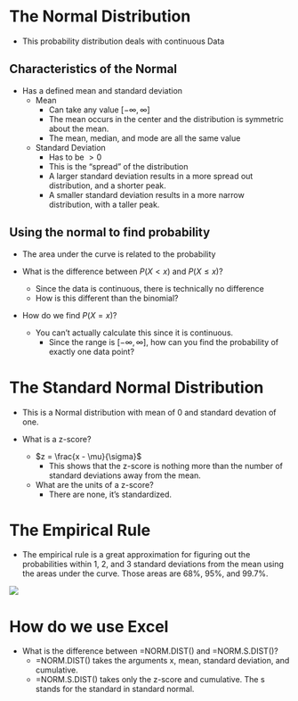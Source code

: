 # The Normal Distribution

* This probability distribution deals with continuous Data

## Characteristics of the Normal

* Has a defined mean and standard deviation
    + Mean
        + Can take any value $[-\infty, \infty]$
        + The mean occurs in the center and the distribution is symmetric about 
        the mean.
        + The mean, median, and mode are all the same value
    + Standard Deviation
        + Has to be $>0$
        + This is the "spread" of the distribution
        + A larger standard deviation results in a more spread out distribution,
        and a shorter peak.
        + A smaller standard deviation results in a more narrow distribution, 
        with a taller peak.

## Using the normal to find probability

* The area under the curve is related to the probability

* What is the difference between $P(X < x)$ and $P(X \leq x)$?
    + Since the data is continuous, there is technically no difference
    + How is this different than the binomial?

* How do we find $P(X = x)$? 
     + You can't actually calculate this since it is continuous.
         + Since the range is $[-\infty, \infty]$, how can you find the 
         probability of exactly one data point?

# The Standard Normal Distribution

* This is a Normal distribution with mean of 0 and standard devation of one.

* What is a z-score?
    + $z = \frac{x - \mu}{\sigma}$
        + This shows that the z-score is nothing more than the number of 
        standard deviations away from the mean.
    + What are the units of a z-score?
        + There are none, it's standardized.

# The Empirical Rule

* The empirical rule is a great approximation for figuring out the probabilities
within 1, 2, and 3 standard deviations from the mean using the areas under the
curve. Those areas are 68%, 95%, and 99.7%.

![](empirical_rule.png)

# How do we use Excel

* What is the difference between =NORM.DIST() and =NORM.S.DIST()?
    + =NORM.DIST() takes the arguments x, mean, standard deviation, and cumulative.
    + =NORM.S.DIST() takes only the z-score and cumulative. The s stands for
    the standard in standard normal.